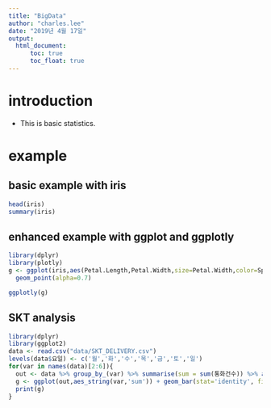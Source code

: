 ---
title: "BigData"
author: "charles.lee"
date: "2019년 4월 17일"
output: 
  html_document:
      toc: true
      toc_float: true
---

# introduction

- This is basic statistics.


# example
## basic example with iris
```{r}

head(iris)
summary(iris)

```

## enhanced example with ggplot and ggplotly

```{r warning=FALSE}
library(dplyr)
library(plotly)
g <- ggplot(iris,aes(Petal.Length,Petal.Width,size=Petal.Width,color=Species)) +
  geom_point(alpha=0.7)

ggplotly(g)

```

## SKT analysis
```{r}
library(dplyr)
library(ggplot2)
data <- read.csv("data/SKT_DELIVERY.csv")
levels(data$요일) <- c('월','화','수','목','금','토','일')
for(var in names(data)[2:6]){
  out <- data %>% group_by_(var) %>% summarise(sum = sum(통화건수)) %>% arrange(-sum)
  g <- ggplot(out,aes_string(var,'sum')) + geom_bar(stat='identity', fill='skyblue') + coord_flip()
  print(g)
}
```